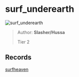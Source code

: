 
# surf_underearth

![surf_underearth](https://raw.githubusercontent.com/Sayt123/SurfMapPics/Maps-and-bonuses/csgo/surf_underearth.jpg)

> Author: **Slasher/Hussa**
>
> Tier 2

## Records

[surfheaven](https://surfheaven.eu/map/surf_underearth)
